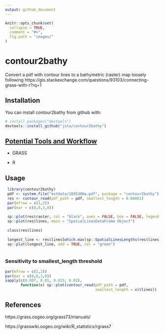 ```yaml
---
output: github_document
---
```


<!-- README.md is generated from README.Rmd. Please edit that file -->

```r
knitr::opts_chunk$set(
  collapse = TRUE,
  comment = "#>",
  fig.path = "images/"
)
```

# contour2bathy

Convert a pdf with contour lines to a bathymetric (raster) map loosely following https://gis.stackexchange.com/questions/93103/connecting-grass-with-r?rq=1

## Installation

You can install contour2bathy from github with:

```r
# install.packages("devtools")
devtools::install_github("jsta/contour2bathy")
```

## [Potential Tools and Workflow](https://grasswiki.osgeo.org/wiki/Trace_vector_contours_from_a_scanned_map)

* GRASS

* R

## Usage

```r
 library(contour2bathy)
 pdf <- system.file("extdata/1835300a.pdf", package = "contour2bathy")
 res <- contour_read(pdf_path = pdf, smallest_length = 0.00001)
 par(mfrow = c(1,2))
 par(mar = c(0,0,3,0))
 
 sp::plot(res$raster, col = "black", axes = FALSE, box = FALSE, legend = FALSE, main = "Original PDF")
 sp::plot(res$lines, main = "SpatialLinesDataFrame Object")
 
 class(res$lines)
 
 longest_line <- res$lines[which.max(sp::SpatialLinesLengths(res$lines)),]
 sp::plot(longest_line, add = TRUE, col = "green")
 
```

### Sensitivity to smallest_length threshold
```r
par(mfrow = c(2,2))
par(mar = c(0,0,3,0))
sapply(c(0.007, 0.01, 0.015, 0.02), 
       function(x) sp::plot(contour_read(pdf_path = pdf, 
                                         smallest_length = x)$lines))
```

## References
https://grass.osgeo.org/grass73/manuals/

https://grasswiki.osgeo.org/wiki/R_statistics/rgrass7


